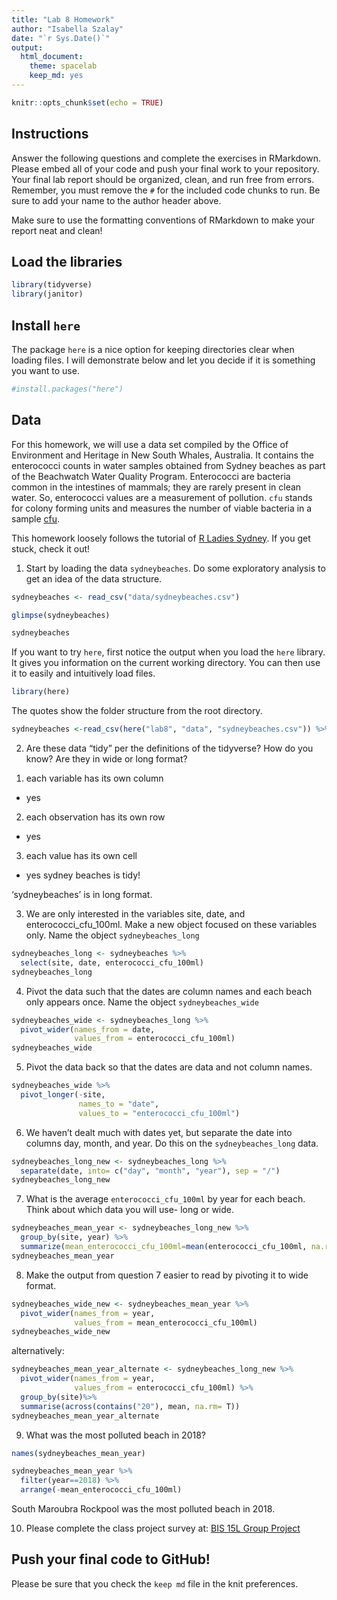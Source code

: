 ```yaml
---
title: "Lab 8 Homework"
author: "Isabella Szalay"
date: "`r Sys.Date()`"
output:
  html_document: 
    theme: spacelab
    keep_md: yes
---
```


```r
knitr::opts_chunk$set(echo = TRUE)
```

## Instructions
Answer the following questions and complete the exercises in RMarkdown. Please embed all of your code and push your final work to your repository. Your final lab report should be organized, clean, and run free from errors. Remember, you must remove the `#` for the included code chunks to run. Be sure to add your name to the author header above.  

Make sure to use the formatting conventions of RMarkdown to make your report neat and clean!  

## Load the libraries
```r
library(tidyverse)
library(janitor)
``` 

## Install `here`
The package `here` is a nice option for keeping directories clear when loading files. I will demonstrate below and let you decide if it is something you want to use.  
```r
#install.packages("here")
```

## Data
For this homework, we will use a data set compiled by the Office of Environment and Heritage in New South Whales, Australia. It contains the enterococci counts in water samples obtained from Sydney beaches as part of the Beachwatch Water Quality Program. Enterococci are bacteria common in the intestines of mammals; they are rarely present in clean water. So, enterococci values are a measurement of pollution. `cfu` stands for colony forming units and measures the number of viable bacteria in a sample [cfu](https://en.wikipedia.org/wiki/Colony-forming_unit).   

This homework loosely follows the tutorial of [R Ladies Sydney](https://rladiessydney.org/). If you get stuck, check it out!  

1. Start by loading the data `sydneybeaches`. Do some exploratory analysis to get an idea of the data structure.
```r
sydneybeaches <- read_csv("data/sydneybeaches.csv")
```

```r
glimpse(sydneybeaches)
```

```r
sydneybeaches
```


If you want to try `here`, first notice the output when you load the `here` library. It gives you information on the current working directory. You can then use it to easily and intuitively load files.
```r
library(here)
```

The quotes show the folder structure from the root directory.
```r
sydneybeaches <-read_csv(here("lab8", "data", "sydneybeaches.csv")) %>% janitor::clean_names()
```



2. Are these data "tidy" per the definitions of the tidyverse? How do you know? Are they in wide or long format?
(1) each variable has its own column
- yes
(2) each observation has its own row 
- yes
(3) each value has its own cell 
- yes
sydney beaches is tidy!

'sydneybeaches' is in long format.


3. We are only interested in the variables site, date, and enterococci_cfu_100ml. Make a new object focused on these variables only. Name the object `sydneybeaches_long`
```r
sydneybeaches_long <- sydneybeaches %>%
  select(site, date, enterococci_cfu_100ml)
sydneybeaches_long
```


4. Pivot the data such that the dates are column names and each beach only appears once. Name the object `sydneybeaches_wide`
```r
sydneybeaches_wide <- sydneybeaches_long %>%
  pivot_wider(names_from = date,
              values_from = enterococci_cfu_100ml)
sydneybeaches_wide
```


5. Pivot the data back so that the dates are data and not column names.
```r
sydneybeaches_wide %>%
  pivot_longer(-site,
               names_to = "date",
               values_to = "enterococci_cfu_100ml")
```


6. We haven't dealt much with dates yet, but separate the date into columns day, month, and year. Do this on the `sydneybeaches_long` data.
```r
sydneybeaches_long_new <- sydneybeaches_long %>% 
  separate(date, into= c("day", "month", "year"), sep = "/")
sydneybeaches_long_new
```



7. What is the average `enterococci_cfu_100ml` by year for each beach. Think about which data you will use- long or wide.

```r
sydneybeaches_mean_year <- sydneybeaches_long_new %>%  
  group_by(site, year) %>% 
  summarize(mean_enterococci_cfu_100ml=mean(enterococci_cfu_100ml, na.rm=T))
sydneybeaches_mean_year
```


8. Make the output from question 7 easier to read by pivoting it to wide format.
```r
sydneybeaches_wide_new <- sydneybeaches_mean_year %>%
  pivot_wider(names_from = year,
              values_from = mean_enterococci_cfu_100ml)
sydneybeaches_wide_new
```

alternatively: 

```r
sydneybeaches_mean_year_alternate <- sydneybeaches_long_new %>%
  pivot_wider(names_from = year, 
              values_from = enterococci_cfu_100ml) %>%
  group_by(site)%>%
  summarise(across(contains("20"), mean, na.rm= T)) 
sydneybeaches_mean_year_alternate
```

9. What was the most polluted beach in 2018?
```r
names(sydneybeaches_mean_year)
```

```r
sydneybeaches_mean_year %>%
  filter(year==2018) %>%
  arrange(-mean_enterococci_cfu_100ml)
```

South Maroubra Rockpool was the most polluted beach in 2018.


10. Please complete the class project survey at: [BIS 15L Group Project](https://forms.gle/H2j69Z3ZtbLH3efW6)


## Push your final code to GitHub!
Please be sure that you check the `keep md` file in the knit preferences.   